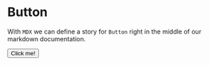 
<Meta title="MDX/Button" component={Button} />

# Button

With `MDX` we can define a story for `Button` right in the middle of our
markdown documentation.

<Preview>
  <Story name="test">
    <Button>Click me!</Button>
  </Story>
</Preview>
